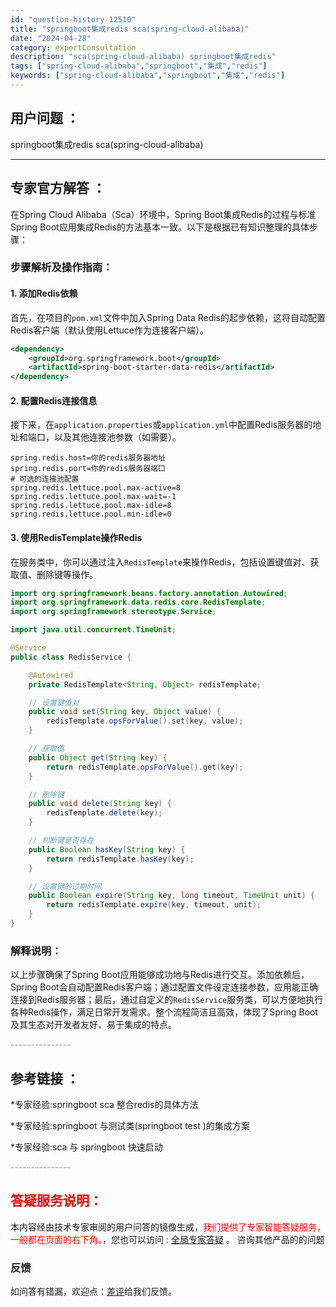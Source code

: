 ```yaml
---
id: "question-history-12510"
title: "springboot集成redis sca(spring-cloud-alibaba)"
date: "2024-04-28"
category: expertConsultation
description: "sca(spring-cloud-alibaba) springboot集成redis"
tags: ["spring-cloud-alibaba","springboot","集成","redis"]
keywords: ["spring-cloud-alibaba","springboot","集成","redis"]
---
```


## 用户问题 ： 
 springboot集成redis sca(spring-cloud-alibaba) 

---------------
## 专家官方解答 ：

在Spring Cloud Alibaba（Sca）环境中，Spring Boot集成Redis的过程与标准Spring Boot应用集成Redis的方法基本一致。以下是根据已有知识整理的具体步骤：

### 步骤解析及操作指南：

#### 1. 添加Redis依赖
首先，在项目的`pom.xml`文件中加入Spring Data Redis的起步依赖，这将自动配置Redis客户端（默认使用Lettuce作为连接客户端）。
```xml
<dependency>
    <groupId>org.springframework.boot</groupId>
    <artifactId>spring-boot-starter-data-redis</artifactId>
</dependency>
```

#### 2. 配置Redis连接信息
接下来，在`application.properties`或`application.yml`中配置Redis服务器的地址和端口，以及其他连接池参数（如需要）。
```properties
spring.redis.host=你的redis服务器地址
spring.redis.port=你的redis服务器端口
# 可选的连接池配置
spring.redis.lettuce.pool.max-active=8
spring.redis.lettuce.pool.max-wait=-1
spring.redis.lettuce.pool.max-idle=8
spring.redis.lettuce.pool.min-idle=0
```

#### 3. 使用RedisTemplate操作Redis
在服务类中，你可以通过注入`RedisTemplate`来操作Redis，包括设置键值对、获取值、删除键等操作。
```java
import org.springframework.beans.factory.annotation.Autowired;
import org.springframework.data.redis.core.RedisTemplate;
import org.springframework.stereotype.Service;

import java.util.concurrent.TimeUnit;

@Service
public class RedisService {

    @Autowired
    private RedisTemplate<String, Object> redisTemplate;

    // 设置键值对
    public void set(String key, Object value) {
        redisTemplate.opsForValue().set(key, value);
    }

    // 获取值
    public Object get(String key) {
        return redisTemplate.opsForValue().get(key);
    }

    // 删除键
    public void delete(String key) {
        redisTemplate.delete(key);
    }

    // 判断键是否存在
    public Boolean hasKey(String key) {
        return redisTemplate.hasKey(key);
    }

    // 设置键的过期时间
    public Boolean expire(String key, long timeout, TimeUnit unit) {
        return redisTemplate.expire(key, timeout, unit);
    }
}
```

### 解释说明：
以上步骤确保了Spring Boot应用能够成功地与Redis进行交互。添加依赖后，Spring Boot会自动配置Redis客户端；通过配置文件设定连接参数，应用能正确连接到Redis服务器；最后，通过自定义的`RedisService`服务类，可以方便地执行各种Redis操作，满足日常开发需求。整个流程简洁且高效，体现了Spring Boot及其生态对开发者友好、易于集成的特点。


<font color="#949494">---------------</font> 


## 参考链接 ：

*专家经验:springboot sca 整合redis的具体方法 
 
 *专家经验:springboot 与测试类(springboot test )的集成方案 
 
 *专家经验:sca 与 springboot 快速启动 


 <font color="#949494">---------------</font> 
 


## <font color="#FF0000">答疑服务说明：</font> 

本内容经由技术专家审阅的用户问答的镜像生成，<font color="#FF0000">我们提供了专家智能答疑服务，一般都在页面的右下角。</font>，您也可以访问 : [全局专家答疑](https://opensource.alibaba.com/chatBot) 。 咨询其他产品的的问题

### 反馈
如问答有错漏，欢迎点：[差评](https://ai.nacos.io/user/feedbackByEnhancerGradePOJOID?enhancerGradePOJOId=12603)给我们反馈。
